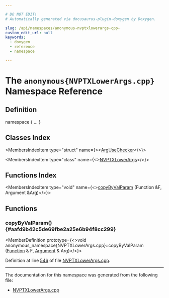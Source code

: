 ```yaml
---

# DO NOT EDIT!
# Automatically generated via docusaurus-plugin-doxygen by Doxygen.

slug: /api/namespaces/anonymous-nvptxlowerargs-cpp-
custom_edit_url: null
keywords:
  - doxygen
  - reference
  - namespace

---
```





# The `anonymous{NVPTXLowerArgs.cpp}` Namespace Reference

<DoxygenPage pluginConfig={pluginConfig}>



## Definition

<CodeBlock>namespace &#123; ... &#125;</CodeBlock>

## Classes Index

<MembersIndex>

<MembersIndexItem
  type="struct"
  name={<><a href="/docs/api/structs/anonymous-namespace-nvptxlowerargs-cpp-/argusechecker">ArgUseChecker</a></>}>
</MembersIndexItem>

<MembersIndexItem
  type="class"
  name={<><a href="/docs/api/classes/anonymous-namespace-nvptxlowerargs-cpp-/nvptxlowerargs">NVPTXLowerArgs</a></>}>
</MembersIndexItem>

</MembersIndex>

## Functions Index

<MembersIndex>

<MembersIndexItem
  type="void"
  name={<><a href="#aafd9b42c5de69fbe2a25e6b94f8cc299">copyByValParam</a> (Function &amp;F, Argument &amp;Arg)</>}>
</MembersIndexItem>

</MembersIndex>


<SectionDefinition>

## Functions

### copyByValParam() {#aafd9b42c5de69fbe2a25e6b94f8cc299}

<MemberDefinition
  prototype={<>void anonymous&#95;namespace&#123;NVPTXLowerArgs.cpp&#125;::copyByValParam (<a href="/docs/api/classes/llvm/function">Function</a> &amp; F, <a href="/docs/api/classes/llvm/argument">Argument</a> &amp; Arg)</>}>

Definition at line <a href="/docs/api/files/lib/lib/target/lib/target/nvptx/nvptxlowerargs-cpp/#l00546">546</a> of file <a href="/docs/api/files/lib/lib/target/lib/target/nvptx/nvptxlowerargs-cpp">NVPTXLowerArgs.cpp</a>.
</MemberDefinition>

</SectionDefinition>

<hr/>

The documentation for this namespace was generated from the following file:

<ul>
<li><a href="/docs/api/files/lib/lib/target/lib/target/nvptx/nvptxlowerargs-cpp">NVPTXLowerArgs.cpp</a></li>
</ul>

</DoxygenPage>
